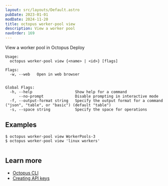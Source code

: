 ```yaml
---
layout: src/layouts/Default.astro
pubDate: 2023-01-01
modDate: 2024-11-20
title: octopus worker-pool view
description: View a worker pool
navOrder: 169
---
```


View a worker pool in Octopus Deploy

```
Usage:
  octopus worker-pool view {<name> | <id>} [flags]

Flags:
  -w, --web   Open in web browser


Global Flags:
  -h, --help                   Show help for a command
      --no-prompt              Disable prompting in interactive mode
  -f, --output-format string   Specify the output format for a command ("json", "table", or "basic") (default "table")
  -s, --space string           Specify the space for operations

```

## Examples

<SamplesInstance />

```
$ octopus worker-pool view WorkerPools-3
$ octopus worker-pool view 'linux workers'


```

## Learn more

- [Octopus CLI](/docs/octopus-rest-api/cli)
- [Creating API keys](/docs/octopus-rest-api/how-to-create-an-api-key)